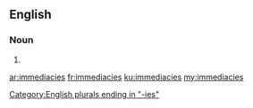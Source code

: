 ==English==

===Noun===
{{head|en|noun plural form}}

# {{plural of|immediacy|lang=en}}

[[Category:English plurals ending in "-ies"]]

[[ar:immediacies]]
[[fr:immediacies]]
[[ku:immediacies]]
[[my:immediacies]]